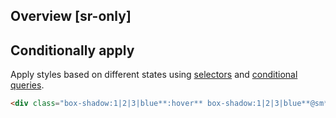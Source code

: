 ## Overview [sr-only]
<Overview/>

## Conditionally apply
Apply styles based on different states using [selectors](/guide/state-selectors) and [conditional queries](/guide/conditional-queries).
```html
<div class="box-shadow:1|2|3|blue**:hover** box-shadow:1|2|3|blue**@sm** box-shadow:1|2|3|blue**@dark** box-shadow:1|2|3|blue**@print**">…</div>
```


